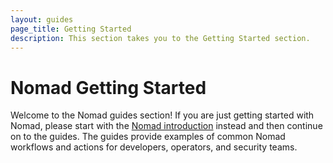 ```yaml
---
layout: guides
page_title: Getting Started
description: This section takes you to the Getting Started section.
---
```


# Nomad Getting Started

Welcome to the Nomad guides section! If you are just getting started with
Nomad, please start with the [Nomad introduction](/intro/getting-started/install) instead and then continue on to the guides. The guides provide examples of
common Nomad workflows and actions for developers, operators, and security teams.
